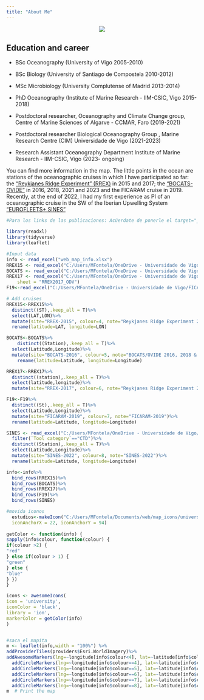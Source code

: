 ```yaml
---
title: "About Me"
---
```

<p align="center">
![](MarcosFontela_feb2019.jpeg)
</p>

## Education and career

- BSc Oceanography (University of Vigo 2005-2010)

- BSc Biology (University of Santiago de Compostela 2010-2012)

- MSc Microbiology (University Complutense of Madrid 2013-2014)

- PhD Oceanography (Institute of Marine Research - IIM-CSIC, Vigo 2015-2018)

- Postdoctoral researcher, Oceanography and Climate Change group, Centre of Marine Sciences of Algarve - CCMAR, Faro (2019-2021)

- Postdoctoral researcher Biological Oceanography Group , Marine Research Centre (CIM) Universidade de Vigo (2021-2023)

- Research Assistant Oceanography Department Institute of Marine Research - IIM-CSIC, Vigo (2023- ongoing)


You can find more information in the map. The little points in the ocean are stations of the oceanographic cruises in which I have participated so far: the ["Reykjanes Ridge Experiment" (RREX)](http://www.umr-lops.fr/Projets/Projets-actifs/RREX){target="_blank"} in 2015 and 2017;  the ["BOCATS-OVIDE"](http://bocats.iim.csic.es/en){target="_blank"} in 2016, 2018, 2021 and 2023 and the FICARAM cruise in 2019. Recently, at the end of 2022, I had my first experience as PI of an oceanographic cruise in the SW of the Iberian Upwelling System ["EUROFLEETS+ SINES"](https://express.adobe.com/page/zXixsvSEip2uq/)

```r
#Para los links de las publicaciones: Acúerdate de ponerle el target="_blank" al archivo .html que te genera luego si quieres que no te fusile la puta ventana 
```

```r
library(readxl)
library(tidyverse)
library(leaflet)

#Input data
info <- read_excel("web_map_info.xlsx")
RREX15 <- read_excel("C:/Users/MFontela/OneDrive - Universidade de Vigo/Database/RREX15_DATABASE.xlsx")
BOCATS <- read_excel("C:/Users/MFontela/OneDrive - Universidade de Vigo/Database/DataBaseBOCATS_20161019_forMATLAB.xlsx")
RREX17 <- read_excel("C:/Users/MFontela/OneDrive - Universidade de Vigo/RREX/RREX 2017/DATA/ALL/RREX2017ffp.xlsx", 
    sheet = "RREX2017_ODV")
F19<-read_excel("C:/Users/MFontela/OneDrive - Universidade de Vigo/FICARAM/DATA/FICARAM2019_ALL.xlsx")

# Add cruises
RREX15<-RREX15%>%
  distinct((ST),.keep_all = T)%>%
  select(LAT,LON)%>%
  mutate(site="RREX-2015", colour=4, note="Reykjanes Ridge Experiment 2015")%>%
  rename(latitude=LAT, longitude=LON)

BOCATS<-BOCATS%>%
    distinct((Station),.keep_all = T)%>%
  select(Latitude,Longitude)%>%
  mutate(site="BOCATS-2016", colour=5, note="BOCATS/OVIDE 2016, 2018 & 2021")%>%
    rename(latitude=Latitude, longitude=Longitude)

RREX17<-RREX17%>%
  distinct((station),.keep_all = T)%>%
  select(latitude,longitude)%>%
  mutate(site="RREX-2017", colour=6, note="Reykjanes Ridge Experiment 2017")

F19<-F19%>%
  distinct((St),.keep_all = T)%>%
  select(Latitude,Longitude)%>%
  mutate(site="FICARAM-2019", colour=7, note="FICARAM-2019")%>%
  rename(latitude=Latitude, longitude=Longitude)

SINES <- read_excel("C:/Users/MFontela/OneDrive - Universidade de Vigo/EUROFLEETS/SINES/data/SINES EVENTS.xlsx")%>%
  filter(`Tool category`=="CTD")%>%
  distinct((Station),.keep_all = T)%>%
  select(Latitude,Longitude)%>%
  mutate(site="SINES-2022", colour=8, note="SINES-2022")%>%
  rename(latitude=Latitude, longitude=Longitude)

info<-info%>% 
  bind_rows(RREX15)%>% 
  bind_rows(BOCATS)%>% 
  bind_rows(RREX17)%>% 
  bind_rows(F19)%>%
  bind_rows(SINES)

#movida iconos
  estudios<-makeIcon("C:/Users/MFontela/Documents/web/map_icons/university_school-512.png", iconWidth = 68, iconHeight = 75,
  iconAnchorX = 22, iconAnchorY = 94)
  
getColor <- function(info) {
sapply(info$colour, function(colour) {
if(colour >2) {
"red"
} else if(colour > 1) {
"green"
} else {
"blue"
} })
}

icons <- awesomeIcons(
icon = 'university',
iconColor = 'black',
library = 'ion',
markerColor = getColor(info)
)


#saca el mapita
m <- leaflet(info,width = "100%") %>%
addProviderTiles(providers$Esri.WorldImagery)%>%
addAwesomeMarkers(lng=~longitude[info$colour<4], lat=~latitude[info$colour<4], popup=~note[info$colour<4], label=~site[info$colour<4], icon=icons)%>%
  addCircleMarkers(lng=~longitude[info$colour==4], lat=~latitude[info$colour==4], popup=~note[info$colour==4], label=~site[info$colour==4],radius=1,color="blue",labelOptions =labelOptions(noHide = F, direction = 'auto'))%>%
  addCircleMarkers(lng=~longitude[info$colour==5], lat=~latitude[info$colour==5], popup=~note[info$colour==5], label=~site[info$colour==5],radius=1,color="red",labelOptions =labelOptions(noHide = F, direction = 'auto'))%>%
  addCircleMarkers(lng=~longitude[info$colour==6], lat=~latitude[info$colour==6], popup=~note[info$colour==6], label=~site[info$colour==6],radius=1,color="darkcyan",labelOptions =labelOptions(noHide = F, direction = 'auto'))%>%
  addCircleMarkers(lng=~longitude[info$colour==7], lat=~latitude[info$colour==7], popup=~note[info$colour==7], label=~site[info$colour==7],radius=1,color="white",labelOptions =labelOptions(noHide = F, direction = 'auto'))%>%
  addCircleMarkers(lng=~longitude[info$colour==8], lat=~latitude[info$colour==8], popup=~note[info$colour==8], label=~site[info$colour==8],radius=2,color="orange",labelOptions =labelOptions(noHide = F, direction = 'auto'))
m  # Print the map

```

